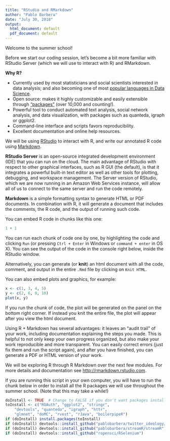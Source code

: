 ```yaml
---
title: "RStudio and RMarkdown"
author: "Pablo Barbera"
date: "July 30, 2018"
output:
  html_document: default
  pdf_document: default
---
```


Welcome to the summer school!

Before we start our coding session, let's become a bit more familiar with RStudio Server (which we will use to interact with R) and RMarkdown.

__Why R?__ 

- Currently used by most statisticians and social scientists interested in data analysis; and also becoming one of most [popular languages in Data Science](http://www.kdnuggets.com/2015/05/r-vs-python-data-science.html).
- Open source: makes it highly customizable and easily extensible through ["packages"](https://cran.r-project.org/web/packages/) (over 10,000 and counting!).
- Powerful tool to conduct automated text analysis, social network analysis, and data visualization, with packages such as quanteda, igraph or ggplot2.
- Command-line interface and scripts favors reproducibility.
- Excellent documentation and online help resources.

We will be using [RStudio](https://www.rstudio.com/) to interact with R, and write our annotated R code using [Markdown](http://rmarkdown.rstudio.com).

__RStudio Server__ is an open-source integrated development environment (IDE) that you can run on the cloud. The main advantage of RStudio with respect to other graphical interfaces, such as R GUI (the default), is that it integrates a powerful built-in text editor as well as other tools for plotting, debugging, and workspace management. The Server version of RStudio, which we are now running in an Amazon Web Services instance, will allow all of us to connect to the same server and run the code remotely.

__Markdown__ is a simple formatting syntax to generate HTML or PDF documents. In combination with R, it will generate a document that includes the comments, the R code, and the output of running such code.

You can embed R code in chunks like this one:

```r
1 + 1
```

You can run each chunk of code one by one, by highlighting the code and clicking `Run` (or pressing `Ctrl + Enter` in Windows or `command + enter` in OS X). You can see the output of the code in the console right below, inside the RStudio window.

Alternatively, you can generate (or __knit__) an html document with all the code, comment, and output in the entire `.Rmd` file by clicking on `Knit HTML`.

You can also embed plots and graphics, for example:

```r
x <- c(1, 3, 4, 5)
y <- c(2, 6, 8, 10)
plot(x, y)
```

If you run the chunk of code, the plot will be generated on the panel on the bottom right corner. If instead you knit the entire file, the plot will appear after you view the html document.

Using R + Markdown has several advantages: it leaves an "audit trail" of your work, including documentation explaining the steps you made. This is helpful to not only keep your own progress organized, but also make your work reproducible and more transparent. You can easily correct errors (just fix them and run the script again), and after you have finished, you can generate a PDF or HTML version of your work.

We will be exploring R through R Markdown over the next few modules. For more details and documentation see <http://rmarkdown.rstudio.com>.

If you are running this script in your own computer, you will have to run the chunk below in order to install all the R packages we will use throughout the summer school. (Note that this may take a while!)

```r
doInstall <- TRUE  # Change to FALSE if you don't want packages installed.
toInstall <- c("ROAuth", "ggplot2", "stringr",
	"devtools", "quanteda", "igraph", "httr", 
	"glmnet", "doMC", "rvest", "rJava", "boilerpipeR")
if (doInstall) install.packages(toInstall)
if (doInstall) devtools::install_github("pablobarbera/twitter_ideology/pkg/tweetscores")
if (doInstall) devtools::install_github("pablobarbera/streamR/streamR")
if (doInstall) devtools::install_github("ropensci/RSelenium")
```



